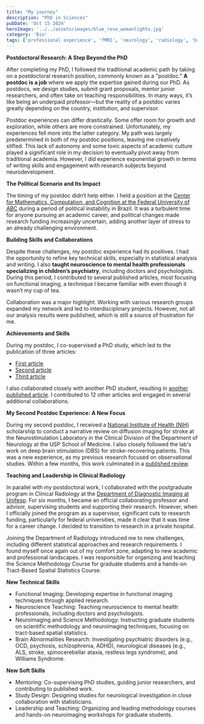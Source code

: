 ```yaml
---
title: "My journey"
description: "PhD in Sciences"
pubDate: 'Oct 15 2024'
heroImage: '../../assets/images/blue_rose_womanlights.jpg'
category: 'Bio'
tags: ['professional experience', 'fMRI', 'neurology', 'radiology', 'brain research', 'postdoc', 'mentoring']
---
```


**Postdoctoral Research: A Step Beyond the PhD**

After completing my PhD, I followed the traditional academic path by taking on a postdoctoral research position, commonly known as a "postdoc." **A postdoc is a job** where we apply the expertise gained during our PhD. As postdocs, we design studies, submit grant proposals, mentor junior researchers, and often take on teaching responsibilities. In many ways, it’s like being an underpaid professor—but the reality of a postdoc varies greatly depending on the country, institution, and supervisor.

Postdoc experiences can differ drastically. Some offer room for growth and exploration, while others are more constrained. Unfortunately, my experiences fell more into the latter category. My path was largely predetermined in both of my postdoc positions, leaving me creatively stifled. This lack of autonomy and some toxic aspects of academic culture played a significant role in my decision to eventually pivot away from traditional academia. However, I did experience exponential growth in terms of writing skills and engagement with research subjects beyond neurodevelopment.

**The Political Scenario and Its Impact**

The timing of my postdoc didn’t help either. I held a position at the [Center for Mathematics, Computation, and Cognition at the Federal University of ABC](https://www.ufabc.edu.br/en/teaching/centers/cmcc-center-for-mathematics-computation-and-cognition/) during a period of political instability in Brazil. It was a turbulent time for anyone pursuing an academic career, and political changes made research funding increasingly uncertain, adding another layer of stress to an already challenging environment.

**Building Skills and Collaborations**

Despite these challenges, my postdoc experience had its positives. I had the opportunity to refine key technical skills, especially in statistical analysis and writing. I also **taught neuroscience to mental health professionals specializing in children’s psychiatry**, including doctors and psychologists. During this period, I contributed to several published articles, most focusing on functional imaging, a technique I became familiar with even though it wasn’t my cup of tea.

Collaboration was a major highlight. Working with various research groups expanded my network and led to interdisciplinary projects. However, not all our analysis results were published, which is still a source of frustration for me.

**Achievements and Skills**

During my postdoc, I co-supervised a PhD study, which led to the publication of three articles:
- [First article](https://pubmed.ncbi.nlm.nih.gov/31706071/)
- [Second article](https://pubmed.ncbi.nlm.nih.gov/32440587/)
- [Third article](https://pubmed.ncbi.nlm.nih.gov/35627592/)

I also collaborated closely with another PhD student, resulting in [another published article](https://pubmed.ncbi.nlm.nih.gov/29374846/). I contributed to 12 other articles and engaged in several additional collaborations.

**My Second Postdoc Experience: A New Focus**

During my second postdoc, I received a [National Institute of Health (NIH)](https://www.nih.gov/) scholarship to conduct a narrative review on diffusion imaging for stroke at the Neurostimulation Laboratory in the Clinical Division of the Department of Neurology at the USP School of Medicine. I also closely followed the lab's work on deep brain stimulation (DBS) for stroke-recovering patients. This was a new experience, as my previous research focused on observational studies. Within a few months, this work culminated in a [published review](https://pubmed.ncbi.nlm.nih.gov/31156529/).

**Teaching and Leadership in Clinical Radiology**

In parallel with my postdoctoral work, I collaborated with the postgraduate program in Clinical Radiology at the [Department of Diagnostic Imaging at Unifesp](https://ppg.unifesp.br/ddi/). For six months, I became an official collaborating professor and advisor, supervising students and supporting their research. However, when I officially joined the program as a supervisor, significant cuts to research funding, particularly for federal universities, made it clear that it was time for a career change. I decided to transition to research in a private hospital.

Joining the Department of Radiology introduced me to new challenges, including different statistical approaches and research requirements. I found myself once again out of my comfort zone, adapting to new academic and professional landscapes. I was responsible for organizing and teaching the Science Methodology Course for graduate students and a hands-on Tract-Based Spatial Statistics Course.

**New Technical Skills**
- Functional Imaging: Developing expertise in functional imaging techniques through applied research.
- Neuroscience Teaching: Teaching neuroscience to mental health professionals, including doctors and psychologists.
- Neuroimaging and Science Methodology: Instructing graduate students on scientific methodology and neuroimaging techniques, focusing on tract-based spatial statistics.
- Brain Abnormalities Research: Investigating psychiatric disorders (e.g., OCD, psychosis, schizophrenia, ADHD), neurological diseases (e.g., ALS, stroke, spinocerebellar ataxia, restless legs syndrome), and Williams Syndrome.

**New Soft Skills**
- Mentoring: Co-supervising PhD studies, guiding junior researchers, and contributing to published work.
- Study Design: Designing studies for neurological investigation in close collaboration with statisticians.
- Leadership and Teaching: Organizing and leading methodology courses and hands-on neuroimaging workshops for graduate students.
